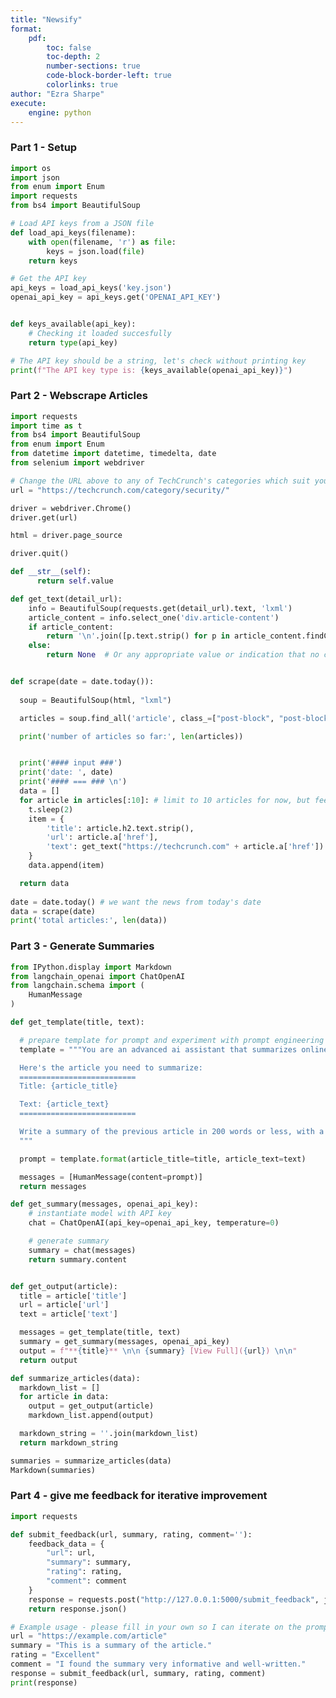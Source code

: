 ```yaml
---
title: "Newsify"
format: 
    pdf: 
        toc: false
        toc-depth: 2
        number-sections: true
        code-block-border-left: true
        colorlinks: true
author: "Ezra Sharpe"
execute:
    engine: python
---
```


### Part 1 - Setup 

```python

import os
import json
from enum import Enum
import requests
from bs4 import BeautifulSoup

# Load API keys from a JSON file
def load_api_keys(filename):
    with open(filename, 'r') as file:
        keys = json.load(file)
    return keys

# Get the API key
api_keys = load_api_keys('key.json')
openai_api_key = api_keys.get('OPENAI_API_KEY')


def keys_available(api_key):
    # Checking it loaded succesfully
    return type(api_key)

# The API key should be a string, let's check without printing key
print(f"The API key type is: {keys_available(openai_api_key)}")

```

### Part 2 - Webscrape Articles

```python

import requests
import time as t
from bs4 import BeautifulSoup
from enum import Enum
from datetime import datetime, timedelta, date
from selenium import webdriver

# Change the URL above to any of TechCrunch's categories which suit your needs!
url = "https://techcrunch.com/category/security/" 

driver = webdriver.Chrome()
driver.get(url)

html = driver.page_source

driver.quit()

def __str__(self):
      return self.value

def get_text(detail_url):
    info = BeautifulSoup(requests.get(detail_url).text, 'lxml')
    article_content = info.select_one('div.article-content')
    if article_content:
        return '\n'.join([p.text.strip() for p in article_content.findChildren('p', recursive=False)])
    else:
        return None  # Or any appropriate value or indication that no content was found


def scrape(date = date.today()):
  
  soup = BeautifulSoup(html, "lxml")

  articles = soup.find_all('article', class_=["post-block", "post-block--image", "post-block--unread"])

  print('number of articles so far:', len(articles))


  print('#### input ###')
  print('date: ', date)
  print('#### === ### \n')
  data = []
  for article in articles[:10]: # limit to 10 articles for now, but feel free to change based on your needs
    t.sleep(2)
    item = {
        'title': article.h2.text.strip(),
        'url': article.a['href'],
        'text': get_text("https://techcrunch.com" + article.a['href'])
    }
    data.append(item)

  return data
    
date = date.today() # we want the news from today's date
data = scrape(date)
print('total articles:', len(data))

```

### Part 3 - Generate Summaries

```python

from IPython.display import Markdown
from langchain_openai import ChatOpenAI
from langchain.schema import (
    HumanMessage
)

def get_template(title, text):

  # prepare template for prompt and experiment with prompt engineering
  template = """You are an advanced ai assistant that summarizes online articles about developments in technology.

  Here's the article you need to summarize:
  ==========================
  Title: {article_title}

  Text: {article_text}
  ==========================

  Write a summary of the previous article in 200 words or less, with a particular focus on giving key details, main points, and examples directly from the article.
  """

  prompt = template.format(article_title=title, article_text=text)

  messages = [HumanMessage(content=prompt)]
  return messages

def get_summary(messages, openai_api_key):
    # instantiate model with API key
    chat = ChatOpenAI(api_key=openai_api_key, temperature=0)

    # generate summary
    summary = chat(messages)
    return summary.content


def get_output(article):
  title = article['title']
  url = article['url']
  text = article['text']

  messages = get_template(title, text)
  summary = get_summary(messages, openai_api_key)
  output = f"**{title}** \n\n {summary} [View Full]({url}) \n\n"
  return output

def summarize_articles(data):
  markdown_list = []
  for article in data:
    output = get_output(article)
    markdown_list.append(output)

  markdown_string = ''.join(markdown_list)
  return markdown_string

summaries = summarize_articles(data)
Markdown(summaries)

```

### Part 4 - give me feedback for iterative improvement

```python

import requests

def submit_feedback(url, summary, rating, comment=''):
    feedback_data = {
        "url": url,
        "summary": summary,
        "rating": rating,
        "comment": comment
    }
    response = requests.post("http://127.0.0.1:5000/submit_feedback", json=feedback_data)
    return response.json()

# Example usage - please fill in your own so I can iterate on the prompt engineering
url = "https://example.com/article"
summary = "This is a summary of the article."
rating = "Excellent"
comment = "I found the summary very informative and well-written."
response = submit_feedback(url, summary, rating, comment)
print(response)

```